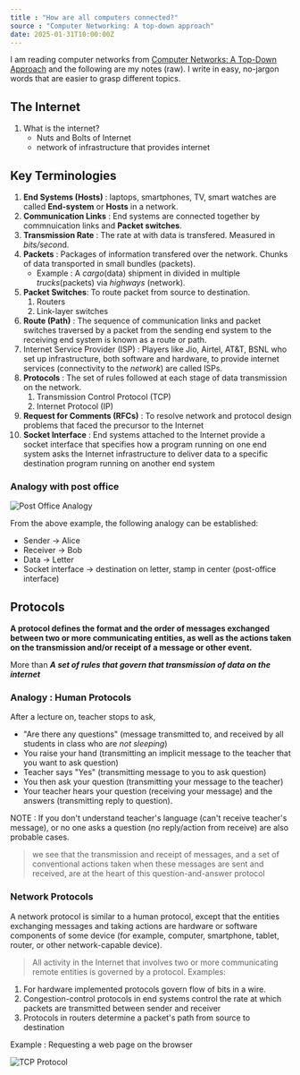 ```yaml
---
title : "How are all computers connected?"
source : "Computer Networking: A top-down approach"
date: 2025-01-31T10:00:00Z
---
```

I am reading computer networks from [Computer Networks: A Top-Down Approach](https://gaia.cs.umass.edu/kurose_ross/online_lectures.htm) and the following are my notes (raw). 
I write in easy, no-jargon words that are easier to grasp different topics.

## The Internet
1. What is the internet?
    - Nuts and Bolts of Internet 
    - network of infrastructure that provides internet 

## Key Terminologies
1. **End Systems (Hosts)** : laptops, smartphones, TV, smart watches are called **End-system** or **Hosts** in a network.
2. **Communication Links** : End systems are connected together by commnuication links and **Packet switches**.
3. **Transmission Rate** : The rate at with data is transfered. Measured in *bits/secon*d.
4. **Packets** : Packages of information transfered over the network. Chunks of data transported in small bundles (packets).
    - Example : A *cargo*(data) shipment in divided in multiple *trucks*(packets) via *highways* (network).
5. **Packet Switches**: To route packet from source to destination. 
    1. Routers
    2. Link-layer switches
6. **Route (Path)** :  The sequence of communication links and packet switches traversed by a packet from the sending 
end system to the receiving end system is known as a route or path.
7. Internet Service Provider (ISP) : Players like Jio, Airtel, AT&T, BSNL who set up infrastructure, both software and hardware, to provide internet services (connectivity to the *network*) are called ISPs.
8. **Protocols** : The set of rules followed at each stage of data transmission on the network.
    1. Transmission Control Protocol (TCP)
    2. Internet Protocol (IP)
9. **Request for Comments (RFCs)** : To resolve network and protocol design problems that faced the precursor to the Internet
10. **Socket Interface** : End systems attached to the Internet provide a socket interface that specifies 
how a program running on one end system asks the Internet infrastructure to deliver 
data to a specific destination program running on another end system

### Analogy with post office
<div className="mt-4 flex justify-center items-center">
<Image
      src="/static/tils/24-10-2024/analogy.png"
      height={600}
      width={580}
      alt="Post Office Analogy"/>
</div>

From the above example, the following analogy can be established:
- Sender -> Alice
- Receiver -> Bob
- Data -> Letter
- Socket interface -> destination on letter, stamp in center (post-office interface)

## Protocols
**A protocol defines the format and the order of messages exchanged between two 
or more communicating entities, as well as the actions taken on the transmission 
and/or receipt of a message or other event.**

More than *__A set of rules that govern that transmission of data on the internet__*

### Analogy : Human Protocols
After a lecture on, teacher stops to ask,

- "Are there any questions" (message transmitted to, and received by all students in class who are _not sleeping_)
- You raise your hand (transmitting an implicit message to the teacher that you want to ask question)
- Teacher says "Yes" (transmitting message to you to ask question)
- You then ask your question (transmitting your message to the teacher)
- Your teacher hears your question (receiving your message) and the answers (transmitting reply to question).

NOTE : If you don't understand teacher's language (can't receive teacher's message), or no one asks a question (no reply/action from receive) are also probable cases.

> we see that the transmission and receipt of messages, and a set of conventional actions taken when these messages are sent and received, are at the heart  of this question-and-answer protocol

### Network Protocols
A network protocol is similar to a human protocol, except that the entities exchanging messages and taking actions are hardware or software components of some 
device (for example, computer, smartphone, tablet, router, or other network-capable 
device).

> All activity in the Internet that involves two or more communicating remote  entities is governed by a protocol.
Examples:
1. For hardware implemented protocols govern flow of bits in a wire.
2. Congestion-control protocols in end systems control the rate at which packets are transmitted between sender and receiver
3. Protocols in routers determine a packet's path from source to destination

Example : Requesting a web page on the browser
<div className="mt-4 flex justify-center items-center">
<Image
      src="/static/tils/24-10-2024/protocol.png"
      height={600}
      width={580}
      alt="TCP Protocol"/>
</div>

